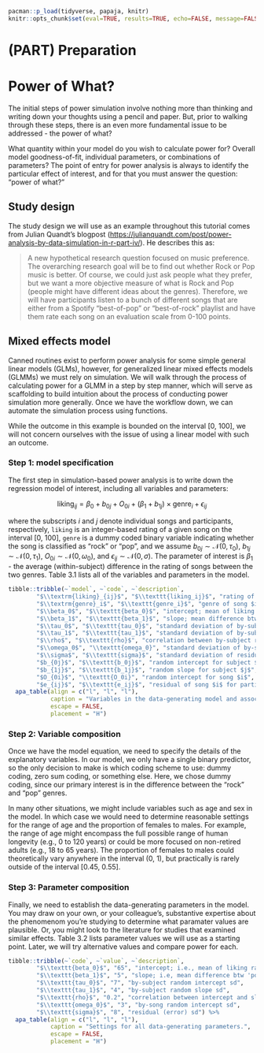 
```r
pacman::p_load(tidyverse, papaja, knitr)
knitr::opts_chunk$set(eval=TRUE, results=TRUE, echo=FALSE, message=FALSE, warning=FALSE, error=FALSE, fig.height=5, fig.width=8, fig.path="figures/")
```

# (PART) Preparation {-}

# Power of What?

The initial steps of power simulation involve nothing more than thinking and writing down your thoughts using a pencil and paper. But, prior to walking through these steps, there is an even more fundamental issue to be addressed - the power of what?

What quantity within your model do you wish to calculate power for? Overall model goodness-of-fit, individual parameters, or combinations of parameters? The point of entry for power analysis is always to identify the particular effect of interest, and for that you must answer the question: "power of what?"

## Study design

The study design we will use as an example throughout this tutorial comes from Julian Quandt's blogpost (<https://julianquandt.com/post/power-analysis-by-data-simulation-in-r-part-iv/>). He describes this as:

> A new hypothetical research question focused on music preference. The overarching research goal will be to find out whether Rock or Pop music is better. Of course, we could just ask people what they prefer, but we want a more objective measure of what is Rock and Pop (people might have different ideas about the genres). Therefore, we will have participants listen to a bunch of different songs that are either from a Spotify "best-of-pop" or "best-of-rock" playlist and have them rate each song on an evaluation scale from 0-100 points. 

## Mixed effects model

Canned routines exist to perform power analysis for some simple general linear models (GLMs), however, for generalized linear mixed effects models (GLMMs) we must rely on simulation. We will walk through the process of calculating power for a GLMM in a step by step manner, which will serve as scaffolding to build intuition about the process of conducting power simulation more generally. Once we have the workflow down, we can automate the simulation process using functions. 

While the outcome in this example is bounded on the interval [0, 100], we will not concern ourselves with the issue of using a linear model with such an outcome. 


### Step 1: model specification

The first step in simulation-based power analysis is to write down the regression model of interest, including all variables and parameters:

$$
\textrm{liking}_{ij} = \beta_0 + b_{0j} + O_{0i} + (\beta_1 + b_{1j}) \times \textrm{genre}_i + \epsilon_{ij}
$$

where the subscripts $i$ and $j$ denote individual songs and participants, respectively, `liking` is an integer-based rating of a given song on the interval [0, 100], `genre` is a dummy coded binary variable indicating whether the song is classified as "rock" or "pop", and we assume $b_{0j} \sim \mathcal{N}(0, \tau_0)$, $b_{1j} \sim \mathcal{N}(0, \tau_1)$, $O_{0i} \sim \mathcal{N}(0, \omega_0)$, and $\epsilon_{ij} \sim \mathcal{N}(0, \sigma)$. The parameter of interest is $\beta_1$ - the average (within-subject) difference in the rating of songs between the two genres. Table 3.1 lists all of the variables and parameters in the model. 

```r
tibble::tribble(~`model`, ~`code`, ~`description`,
        "$\\textrm{liking}_{ij}$", "$\\texttt{liking_ij}$", "rating of song $i$ for participant $j$ on the interval [0, 100]",
        "$\\textrm{genre}_i$", "$\\texttt{genre_i}$", "genre of song $i$ (0='pop', 1='rock')",
        "$\\beta_0$", "$\\texttt{beta_0}$", "intercept; mean of liking rating for 'pop' genre",
        "$\\beta_1$", "$\\texttt{beta_1}$", "slope; mean difference btw 'pop' and 'rock' song ratings",
        "$\\tau_0$", "$\\texttt{tau_0}$", "standard deviation of by-subject random intercepts",
        "$\\tau_1$", "$\\texttt{tau_1}$", "standard deviation of by-subject random slopes",        
        "$\\rho$", "$\\texttt{rho}$", "correlation between by-subject random intercepts and slopes",
        "$\\omega_0$", "\\texttt{omega_0}", "standard deviation of by-song random intercepts",
        "$\\sigma$", "$\\texttt{sigma}$", "standard deviation of residuals",
        "$b_{0j}$", "$\\texttt{b_0j}$", "random intercept for subject $j$",
        "$b_{1j}$", "$\\texttt{b_1j}$", "random slope for subject $j$",
        "$O_{0i}$", "\\texttt{O_0i}", "random intercept for song $i$",
        "$e_{ij}$", "$\\texttt{e_ij}$", "residual of song $i$ for participant $j$") %>%
  apa_table(align = c("l", "l", "l"),
            caption = "Variables in the data-generating model and associated code-based names.",
            escape = FALSE,
            placement = "H")
```

### Step 2: Variable composition

Once we have the model equation, we need to specify the details of the explanatory variables. In our model, we only have a single binary predictor, so the only decision to make is which coding scheme to use: dummy coding, zero sum coding, or something else. Here, we chose dummy coding, since our primary interest is in the difference between the "rock" and "pop" genres. 

In many other situations, we might include variables such as age and sex in the model. In which case we would need to determine reasonable settings for the range of age and the proportion of females to males. For example, the range of age might encompass the full possible range of human longevity (e.g., 0 to 120 years) or could be more focused on non-retired adults (e.g., 18 to 65 years). The proportion of females to males could theoretically vary anywhere in the interval (0, 1), but practically is rarely outside of the interval [0.45, 0.55].

### Step 3: Parameter composition

Finally, we need to establish the data-generating parameters in the model. You may draw on your own, or your colleague's, substantive expertise about the phenomenom you're studying to determine what paramater values are plausible. Or, you might look to the literature for studies that examined similar effects. Table 3.2 lists parameter values we will use as a starting point. Later, we will try alternative values and compare power for each.

```r
tibble::tribble(~`code`, ~`value`, ~`description`,
        "$\\texttt{beta_0}$", "65", "intercept; i.e., mean of liking rating for 'pop' genre",
        "$\\texttt{beta_1}$", "5", "slope; i.e, mean difference btw 'pop' and 'rock' song ratings",
        "$\\texttt{tau_0}$", "7", "by-subject random intercept sd",
        "$\\texttt{tau_1}$", "4", "by-subject random slope sd",
        "$\\texttt{rho}$", "0.2", "correlation between intercept and slope",
        "$\\texttt{omega_0}$", "3", "by-song random intercept sd",
        "$\\texttt{sigma}$", "8", "residual (error) sd") %>%
  apa_table(align = c("l", "l", "l"),
            caption = "Settings for all data-generating parameters.",
            escape = FALSE,
            placement = "H")
```
